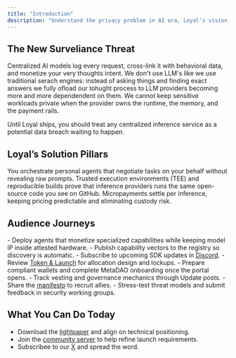 ```yaml
---
title: "Introduction"
description: "Understand the privacy problem in AI era, Loyal’s vision, and how you can get involved."
---
```


## The New Surveliance Threat

Centralized AI models log every request, cross-link it with behavioral data, and monetize your very thoughts intent. We don't use LLM's like we use traditional serach engines: instead of asking things and finding exact answers we fully ofload our tohught process to LLM providers becoming more and more dependendent on them. We cannot keep sensitive workloads private when the provider owns the runtime, the memory, and the payment rails.

<Warning>
Until Loyal ships, you should treat any centralized inference service as a potential data breach waiting to happen.
</Warning>

## Loyal’s Solution Pillars

<Columns cols={3}>
  <Card title="Agent Autonomy" icon="network-wired">
    You orchestrate personal agents that negotiate tasks on your behalf without revealing raw prompts.
  </Card>
  <Card title="Cryptographic Trust" icon="shield-halved">
    Trusted execution environments (TEE) and reproducible builds prove that inference providers runs the same open-source code you see on GitHub.
  </Card>
  <Card title="Permissionless Economics" icon="coins">
    Micropayments settle per inference, keeping pricing predictable and eliminating custody risk.
  </Card>
</Columns>

## Audience Journeys

<AccordionGroup>
<Accordion title="Developers">
  - Deploy agents that monetize specialized capabilities while keeping model IP inside attested hardware.
  - Publish capability vectors to the registry so discovery is automatic.
  - Subscribe to upcoming SDK updates in <a href="https://discord.gg/loyal">Discord</a>.
</Accordion>
<Accordion title="Token Participants">
  - Review <a href="/token/ico-overview">Token & Launch</a> for allocation design and lockups.
  - Prepare compliant wallets and complete MetaDAO onboarding once the portal opens.
  - Track vesting and governance mechanics through Update posts.
</Accordion>
<Accordion title="Privacy Advocates">
  - Share the <a href="/vision/manifesto">manifesto</a> to recruit allies.
  - Stress-test threat models and submit feedback in security working groups.
</Accordion>
</AccordionGroup>

## What You Can Do Today

- Download the <a href="/Loyal_lightpaper.pdf">lightpaper</a> and align on technical positioning.
- Join the <a href="https://discord.gg/loyal">community server</a> to help refine launch requirements.
- Subscribee to our <a href="https://x.com/loyal_hq">X</a> and spread the word. 
